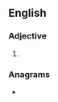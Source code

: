 ==English==

===Adjective===
{{head|en|adjective superlative form}}

# {{en-superlative of|sincere}}

===Anagrams===
* {{anagrams|en|a=ceeinrsst|incesters|secretins}}